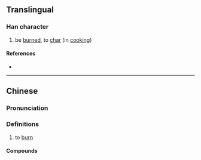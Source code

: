 {{character info}}
==Translingual==

===Han character===
{{Han char|rn=86|rad=火|as=09|sn=13|four=|canj=FJRB|ids=⿰火胡}}

# be [[burn]]ed, to [[char]] (in [[cooking]])

====References====
* {{Han ref|kx=0678.161|dkj=19261|hdz=32215.050|uh=7173|ud=29043}}

----

==Chinese==
{{zh-forms}}

===Pronunciation===
{{zh-pron
|m=hú
|cat=
}}

===Definitions===
{{zh-hanzi}}

# to [[burn]]

====Compounds====
{{zh-der|麵煳|煳圪巴}}